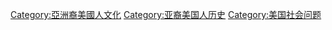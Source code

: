 [[Category:亞洲裔美國人文化|Category:亞洲裔美國人文化]]
[[Category:亚裔美国人历史|Category:亚裔美国人历史]]
[[Category:美国社会问题|Category:美国社会问题]]